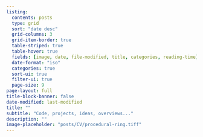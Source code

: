 ```yaml
---
listing:
  contents: posts
  type: grid
  sort: "date desc"
  grid-columns: 3
  grid-item-border: true
  table-striped: true
  table-hover: true
  fields: [image, date, file-modified, title, categories, reading-time]
  date-format: "iso"
  categories: true
  sort-ui: true
  filter-ui: true
  page-size: 9
page-layout: full
title-block-banner: false
date-modified: last-modified
title: ""
subtitle: "Code, projects, ideas, overviews..."
description: ""
image-placeholder: "posts/CV/procedural-ring.tiff"
---
```


